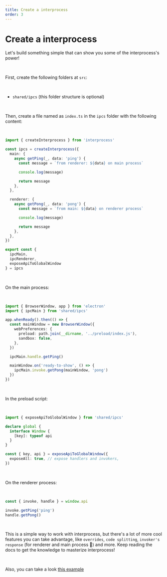 ```yaml
---
title: Create a interprocess
order: 3
---
```


# Create a interprocess

Let's build something simple that can show you some of the interprocess's power!

<br />

First, create the following folders at `src`:

<br />

- `shared/ipcs` (this folder structure is optional)

<br />

Then, create a file named as `index.ts` in the `ipcs` folder with the following content:

<br />

```ts
import { createInterprocess } from 'interprocess'

const ipcs = createInterprocess({
  main: {
    async getPing(_, data: 'ping') {
      const message = `from renderer: ${data} on main process`

      console.log(message)

      return message
    },
  },

  renderer: {
    async getPong(_, data: 'pong') {
      const message = `from main: ${data} on renderer process`

      console.log(message)

      return message
    },
  },
})

export const {
  ipcMain,
  ipcRenderer,
  exposeApiToGlobalWindow
} = ipcs
```

<br />

On the main process:

<br />

```ts
import { BrowserWindow, app } from 'electron'
import { ipcMain } from 'shared/ipcs'

app.whenReady().then(() => {
  const mainWindow = new BrowserWindow({
    webPreferences: {
      preload: path.join(__dirname, '../preload/index.js'),
      sandbox: false,
    },
  })

  ipcMain.handle.getPing()

  mainWindow.on('ready-to-show', () => {
    ipcMain.invoke.getPong(mainWindow, 'pong')
  })
})
```

<br />

In the preload script:

<br />

```ts
import { exposeApiToGlobalWindow } from 'shared/ipcs'

declare global {
  interface Window {
    [key]: typeof api
  }
}

const { key, api } = exposeApiToGlobalWindow({
  exposeAll: true, // expose handlers and invokers,
})
```

<br />

On the renderer process:

<br />

```ts
const { invoke, handle } = window.api

invoke.getPing('ping')
handle.getPong()
```
<br />

This is a simple way to work with interprocess, but there's a lot of more cool features you can take advantage, like `overrides`, `code splitting`, `invoker's response` (for renderer and main process 🎉) and more. Keep reading the docs to get the knowledge to masterize interprocess!

<br />

Also, you can take a look [this example](https://github.com/daltonmenezes/interprocess/tree/main/apps/desktop)
